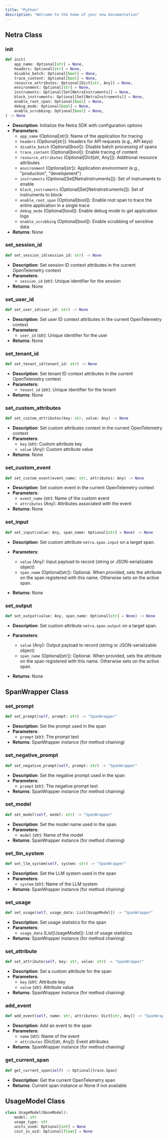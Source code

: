```yaml
---
title: "Python"
description: "Welcome to the home of your new documentation"
---
```


## Netra Class

### init
<CodeGroup>

```python python
def init(
    app_name: Optional[str] = None,
    headers: Optional[str] = None,
    disable_batch: Optional[bool] = None,
    trace_content: Optional[bool] = None,
    resource_attributes: Optional[Dict[str, Any]] = None,
    environment: Optional[str] = None,
    instruments: Optional[Set[NetraInstruments]] = None,
    block_instruments: Optional[Set[NetraInstruments]] = None,
    enable_root_span: Optional[bool] = None,
    debug_mode: Optional[bool] = None,
    enable_scrubbing: Optional[bool] = None,
) -> None
```

</CodeGroup>

- **Description**: Initialize the Netra SDK with configuration options
- **Parameters**:
  - `app_name` (Optional[str]): Name of the application for tracing
  - `headers` (Optional[str]): Headers for API requests (e.g., API keys)
  - `disable_batch` (Optional[bool]): Disable batch processing of spans
  - `trace_content` (Optional[bool]): Enable tracing of content
  - `resource_attributes` (Optional[Dict[str, Any]]): Additional resource attributes
  - `environment` (Optional[str]): Application environment (e.g., "production", "development")
  - `instruments` (Optional[Set[NetraInstruments]]): Set of instruments to enable
  - `block_instruments` (Optional[Set[NetraInstruments]]): Set of instruments to block
  - `enable_root_span` (Optional[bool]): Enable root span to trace the entire application in a single trace
  - `debug_mode` (Optional[bool]): Enable debug mode to get application logs
  - `enable_scrubbing` (Optional[bool]): Enable scrubbing of sensitive data
- **Returns**: None

### set_session_id

<CodeGroup>

```python python
def set_session_id(session_id: str) -> None
```

</CodeGroup>

- **Description**: Set session ID context attributes in the current OpenTelemetry context
- **Parameters**:
  - `session_id` (str): Unique identifier for the session
- **Returns**: None

### set_user_id
```python
def set_user_id(user_id: str) -> None
```

- **Description**: Set user ID context attributes in the current OpenTelemetry context
- **Parameters**:
  - `user_id` (str): Unique identifier for the user
- **Returns**: None

### set_tenant_id
```python
def set_tenant_id(tenant_id: str) -> None
```

- **Description**: Set tenant ID context attributes in the current OpenTelemetry context
- **Parameters**:
  - `tenant_id` (str): Unique identifier for the tenant
- **Returns**: None

### set_custom_attributes
```python
def set_custom_attributes(key: str, value: Any) -> None
```

- **Description**: Set custom attributes context in the current OpenTelemetry context
- **Parameters**:
  - `key` (str): Custom attribute key
  - `value` (Any): Custom attribute value
- **Returns**: None

### set_custom_event
```python
def set_custom_event(event_name: str, attributes: Any) -> None
```

- **Description**: Set custom event in the current OpenTelemetry context
- **Parameters**:
  - `event_name` (str): Name of the custom event
  - `attributes` (Any): Attributes associated with the event
- **Returns**: None

### set_input
```python
def set_input(value: Any, span_name: Optional[str] = None) -> None
```

- **Description**: Set custom attribute `netra.span.input` on a target span.

- **Parameters**:
  - `value` (Any): Input payload to record (string or JSON-serializable object)
  - `span_name` (Optional[str]): Optional. When provided, sets the attribute on the span registered with this name. Otherwise sets on the active span.
- **Returns**: None

### set_output
```python
def set_output(value: Any, span_name: Optional[str] = None) -> None
```

- **Description**: Set custom attribute `netra.span.output` on a target span.

- **Parameters**:
  - `value` (Any): Output payload to record (string or JSON-serializable object)
  - `span_name` (Optional[str]): Optional. When provided, sets the attribute on the span registered with this name. Otherwise sets on the active span.
- **Returns**: None

## SpanWrapper Class

### set_prompt
<CodeGroup>

```python python
def set_prompt(self, prompt: str) -> "SpanWrapper"
```

</CodeGroup>

- **Description**: Set the prompt used in the span
- **Parameters**:
  - `prompt` (str): The prompt text
- **Returns**: SpanWrapper instance (for method chaining)

### set_negative_prompt
<CodeGroup>

```python python
def set_negative_prompt(self, prompt: str) -> "SpanWrapper"
```

</CodeGroup>

- **Description**: Set the negative prompt used in the span
- **Parameters**:
  - `prompt` (str): The negative prompt text
- **Returns**: SpanWrapper instance (for method chaining)

### set_model
<CodeGroup>

```python python
def set_model(self, model: str) -> "SpanWrapper"
```

</CodeGroup>

- **Description**: Set the model name used in the span
- **Parameters**:
  - `model` (str): Name of the model
- **Returns**: SpanWrapper instance (for method chaining)

### set_llm_system
<CodeGroup>

```python python
def set_llm_system(self, system: str) -> "SpanWrapper"
```

</CodeGroup>

- **Description**: Set the LLM system used in the span
- **Parameters**:
  - `system` (str): Name of the LLM system
- **Returns**: SpanWrapper instance (for method chaining)

### set_usage
<CodeGroup>

```python python
def set_usage(self, usage_data: List[UsageModel]) -> "SpanWrapper"
```

</CodeGroup>

- **Description**: Set usage statistics for the span
- **Parameters**:
  - `usage_data` (List[UsageModel]): List of usage statistics
- **Returns**: SpanWrapper instance (for method chaining)

### set_attribute
<CodeGroup>

```python python
def set_attribute(self, key: str, value: str) -> "SpanWrapper"
```

</CodeGroup>

- **Description**: Set a custom attribute for the span
- **Parameters**:
  - `key` (str): Attribute key
  - `value` (str): Attribute value
- **Returns**: SpanWrapper instance (for method chaining)

### add_event
<CodeGroup>

```python python
def add_event(self, name: str, attributes: Dict[str, Any]) -> "SpanWrapper"
```

</CodeGroup>

- **Description**: Add an event to the span
- **Parameters**:
  - `name` (str): Name of the event
  - `attributes` (Dict[str, Any]): Event attributes
- **Returns**: SpanWrapper instance (for method chaining)

### get_current_span
<CodeGroup>

```python python
def get_current_span(self) -> Optional[trace.Span]
```

</CodeGroup>

- **Description**: Get the current OpenTelemetry span
- **Returns**: Current span instance or None if not available

## UsageModel Class

<CodeGroup>

```python python
class UsageModel(BaseModel):
    model: str
    usage_type: str
    units_used: Optional[int] = None
    cost_in_usd: Optional[float] = None
```

</CodeGroup>
